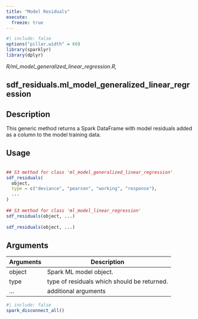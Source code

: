 ```yaml
---
title: "Model Residuals"
execute:
  freeze: true
---
```


```r
#| include: false
options("pillar.width" = 60)
library(sparklyr) 
library(dplyr)
```

*R/ml_model_generalized_linear_regression.R,*

## sdf_residuals.ml_model_generalized_linear_regression

## Description
 This generic method returns a Spark DataFrame with model residuals added as a column to the model training data. 


## Usage
```r
 
## S3 method for class 'ml_model_generalized_linear_regression'
sdf_residuals( 
  object, 
  type = c("deviance", "pearson", "working", "response"), 
  ... 
) 
 
## S3 method for class 'ml_model_linear_regression'
sdf_residuals(object, ...) 
 
sdf_residuals(object, ...) 
```

## Arguments
|Arguments|Description|
|---|---|
| object | Spark ML model object. |
| type | type of residuals which should be returned. |
| ... | additional arguments |








```r
#| include: false
spark_disconnect_all()
```
